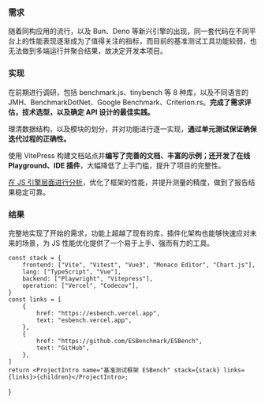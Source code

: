 
### 需求

随着同构应用的流行，以及 Bun、Deno 等新兴引擎的出现，同一套代码在不同平台上的性能表现逐渐成为了值得关注的指标，而目前的基准测试工具功能较弱，也无法做到多端运行并聚合结果，故决定开发本项目。

### 实现

在前期进行调研，包括 benchmark.js、tinybench 等 8 种库，以及不同语言的 JMH、BenchmarkDotNet、Google Benchmark、Criterion.rs。**完成了需求评估，技术选型，以及确定 API 设计的最佳实践。**

理清数据结构，以及模块的划分，并对功能进行逐一实现，**通过单元测试保证确保迭代过程的正确性。**

使用 VitePress 构建文档站点并**编写了完善的文档、丰富的示例；还开发了在线 Playground、IDE 插件**，大幅降低了上手门槛，提升了项目的完整性。

[在 JS 引擎层面进行分析](https://blog.kaciras.com/article/44/why-the-first-call-is-faster-in-javascript)，优化了框架的性能，并提升测量的精度，做到了报告结果稳定可靠。

### 结果

完整地实现了开始的需求，功能上超越了现有的库，插件化架构也能够快速应对未来的场景，为 JS 性能优化提供了一个易于上手、强而有力的工具。

	const stack = {
		frontend: ["Vite", "Vitest", "Vue3", "Monaco Editor", "Chart.js"],
		lang: ["TypeScript", "Vue"],
		backend: ["Playwright", "Vitepress"],
		operation: ["Vercel", "Codecov"],
	}
	const links = [
		{
			href: "https://esbench.vercel.app",
			text: "esbench.vercel.app",
		},
		{
			href: "https://github.com/ESBenchmark/ESBench",
			text: "GitHub",
		},
	]
	return <ProjectIntro name="基准测试框架 ESBench" stack={stack} links={links}>{children}</ProjectIntro>;
}
